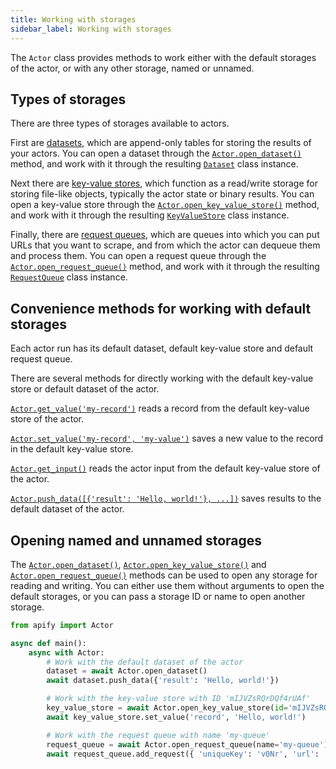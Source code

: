 ```yaml
---
title: Working with storages
sidebar_label: Working with storages
---
```


The `Actor` class provides methods to work either with the default storages of the actor, or with any other storage, named or unnamed.

## Types of storages

There are three types of storages available to actors.

First are [datasets](https://docs.apify.com/platform/storage/dataset), which are append-only tables for storing the results of your actors.
You can open a dataset through the [`Actor.open_dataset()`](../../reference/class/Actor#open_dataset) method,
and work with it through the resulting [`Dataset`](../../reference/class/Dataset) class instance.

Next there are [key-value stores](https://docs.apify.com/platform/storage/key-value-store),
which function as a read/write storage for storing file-like objects, typically the actor state or binary results.
You can open a key-value store through the [`Actor.open_key_value_store()`](../../reference/class/Actor#open_key_value_store) method,
and work with it through the resulting [`KeyValueStore`](../../reference/class/KeyValueStore) class instance.

Finally, there are [request queues](https://docs.apify.com/platform/storage/request-queue),
which are queues into which you can put URLs that you want to scrape,
and from which the actor can dequeue them and process them.
You can open a request queue through the [`Actor.open_request_queue()`](../../reference/class/Actor#open_request_queue) method,
and work with it through the resulting [`RequestQueue`](../../reference/class/RequestQueue) class instance.

## Convenience methods for working with default storages

Each actor run has its default dataset, default key-value store and default request queue.

There are several methods for directly working with the default key-value store or default dataset of the actor.

[`Actor.get_value('my-record')`](../../reference/class/Actor#get_value) reads a record from the default key-value store of the actor.

[`Actor.set_value('my-record', 'my-value')`](../../reference/class/Actor#set_value) saves a new value to the record in the default key-value store.

[`Actor.get_input()`](../../reference/class/Actor#get_input) reads the actor input from the default key-value store of the actor.

[`Actor.push_data([{'result': 'Hello, world!'}, ...])`](../../reference/class/Actor#push_data) saves results to the default dataset of the actor.

## Opening named and unnamed storages

The [`Actor.open_dataset()`](../../reference/class/Actor#open_dataset),
[`Actor.open_key_value_store()`](../../reference/class/Actor#open_key_value_store)
and [`Actor.open_request_queue()`](../../reference/class/Actor#open_request_queue) methods
can be used to open any storage for reading and writing.
You can either use them without arguments to open the default storages,
or you can pass a storage ID or name to open another storage.

```python title="src/main.py"
from apify import Actor

async def main():
    async with Actor:
        # Work with the default dataset of the actor
        dataset = await Actor.open_dataset()
        await dataset.push_data({'result': 'Hello, world!'})

        # Work with the key-value store with ID 'mIJVZsRQrDQf4rUAf'
        key_value_store = await Actor.open_key_value_store(id='mIJVZsRQrDQf4rUAf')
        await key_value_store.set_value('record', 'Hello, world!')

        # Work with the request queue with name 'my-queue'
        request_queue = await Actor.open_request_queue(name='my-queue')
        await request_queue.add_request({ 'uniqueKey': 'v0Nr', 'url': 'https://example.com' })
```

<!-- TODO:

- local storages
- local storages persistence
- deleting storages

## Datasets

### Reading & writing items

- push_data
- get_data
- iterate_items

### Exporting items

- export_to
- export_to_csv
- export_to_json

## Key-value stores

### Reading & writing records

- set_value
- get_value
- iterate_keys
- get_public_url

- content types
- listing records

## Request queues

### Writing requests

- add_request
- fetch_next_request
- get_info
- get_request
- is_empty
- is_finished
- mark_request_as_handled
- reclaim_request

-->
